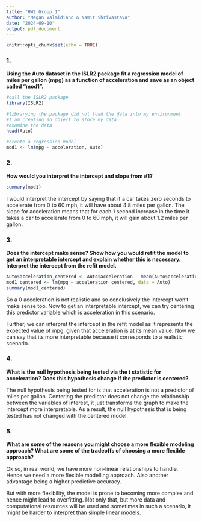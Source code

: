 ```yaml
---
title: "HW2 Group 1"
author: "Megan Valmidiano & Namit Shrivastava"
date: "2024-09-10"
output: pdf_document
---
```


```r
knitr::opts_chunk$set(echo = TRUE)
```

### 1. 

**Using the Auto dataset in the ISLR2 package fit a regression model of miles per gallon (mpg) as a function of acceleration and save as an object called “mod1”.**

```r
#call the ISLR2 package
library(ISLR2)

#librarying the package did not load the data into my environment
#I am creating an object to store my data
#examine the data
head(Auto)

#create a regression model
mod1 <- lm(mpg ~ acceleration, Auto)
```

### 2. 

**How would you interpret the intercept and slope from #1?**

```r
summary(mod1)
```

I would interpret the intercept by saying that if a car takes zero seconds to accelerate from 0 to 60 mph, it will have about 4.8 miles per gallon. 
The slope for acceleration means that for each 1 second increase in the time it takes a car to accelerate from 0 to 60 mph, it will gain about 1.2 miles per gallon.

### 3. 

**Does the intercept make sense? Show how you would refit the model to get an interpretable intercept and explain whether this is necessary. Interpret the intercept from the refit model.**

```r
Auto$acceleration_centered <- Auto$acceleration - mean(Auto$acceleration)
mod1_centered <- lm(mpg ~ acceleration_centered, data = Auto)
summary(mod1_centered)
```

So a 0 acceleration is not realistic and so conclusively the intercept won't make sense too. Now to get an interpretable
intercept, we can try centering this predictor variable which is acceleration in this scenario.

Further, we can interpret the intercept in the refit model as it represents the expected value of mpg, given that acceleration is 
at its mean value. Now we can say that its more interpretable because it corresponds to a realistic scenario.

### 4. 

**What is the null hypothesis being tested via the t statistic for acceleration? Does this hypothesis change if the predictor is centered?**

The null hypothesis being tested for is that acceleration is not a predictor of miles per gallon. Centering the predictor does not change the relationship between the variables of interest, it just transforms the graph to make the intercept more interpretable. As a result, the null hypothesis that is being tested has not changed with the centered model.

### 5. 

**What are some of the reasons you might choose a more flexible modeling approach? What are some of the tradeoffs of choosing a more flexible approach?**

Ok so, in real world, we have more non-linear relationships to handle. Hence we need a more flexible modelling approach.
Also another advantage being a higher predictive accuracy.

But with more flexibility, the model is prone to becoming more complex and hence might lead to overfitting. Not only that,
but more data and computational resources will be used and sometimes in such a scenario, it might be harder to interpret than
simple linear models.
